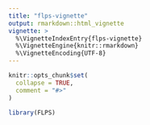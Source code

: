 ```yaml
---
title: "flps-vignette"
output: rmarkdown::html_vignette
vignette: >
  %\VignetteIndexEntry{flps-vignette}
  %\VignetteEngine{knitr::rmarkdown}
  %\VignetteEncoding{UTF-8}
---
```


```r
knitr::opts_chunk$set(
  collapse = TRUE,
  comment = "#>"
)
```

```r
library(FLPS)
```
